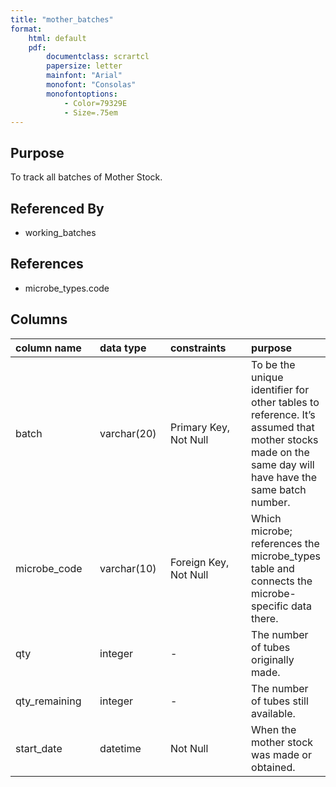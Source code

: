 ```yaml
---
title: "mother_batches"
format:
    html: default
    pdf:
        documentclass: scrartcl
        papersize: letter
        mainfont: "Arial"
        monofont: "Consolas"
        monofontoptions: 
            - Color=79329E
            - Size=.75em
---
```


## Purpose

To track all batches of Mother Stock.

## Referenced By

- working_batches

## References

- microbe_types.code

## Columns

| column name | data type | constraints | purpose |
|:------------|:----------|:------------|:--------|
| batch | varchar(20) | Primary Key, Not Null | To be the unique identifier for other tables to reference.  It's assumed that mother stocks made on the same day will have have the same batch number. |
| microbe_code | varchar(10) | Foreign Key, Not Null | Which microbe;  references the microbe_types table and connects the microbe-specific data there. |
| qty | integer | - | The number of tubes originally made. |
| qty_remaining | integer | - | The number of tubes still available. |
| start_date | datetime | Not Null | When the mother stock was made or obtained. |
